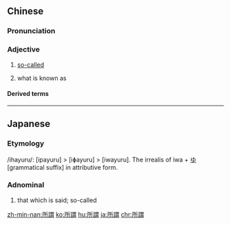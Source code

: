 {{also|所谓}}
==Chinese==
{{zh-forms|s=所谓}}

===Pronunciation===
{{zh-pron
|m=suǒwèi
|c=so2 wai6
|h=pfs=só-vi
|mn=qz,tw,xm:só͘-ūi/zz:sé-ūi
|cat=a
}}

===Adjective===
{{zh-adj}}

# {{lb|zh|attributive}} [[so-called]]
# {{lb|zh|attributive|literary}} what is known as

====Derived terms====
{{zh-der|無所謂}}

{{zh-cat|Elementary}}

----

==Japanese==
{{ja-kanjitab|所|謂}}

===Etymology===
/ihayuru/: [ipayuru] > [iɸayuru] > [iwayuru].
The irrealis of {{m|ja|言う||say|tr=iu}} iwa + [[ゆ]] [grammatical suffix] in attributive form.

===Adnominal===
{{ja-pos|adnominal|いわゆる|hhira=いはゆる}}

# that which is said; so-called

[[zh-min-nan:所謂]]
[[ko:所謂]]
[[hu:所謂]]
[[ja:所謂]]
[[chr:所謂]]